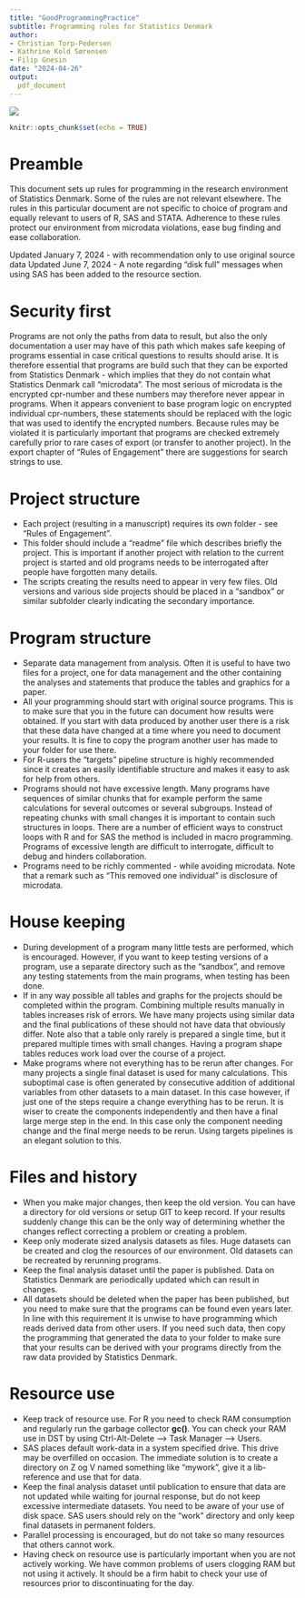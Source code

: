 ```yaml
---
title: "GoodProgrammingPractice"
subtitle: Programming rules for Statistics Denmark
author:
- Christian Torp-Pedersen
- Kathrine Kold Sørensen
- Filip Gnesin
date: "2024-04-26"
output:
  pdf_document
---
```

![](./Instructor.png)
\newpage
\tableofcontents
\newpage

```r
knitr::opts_chunk$set(echo = TRUE)
```

# Preamble
This document sets up rules for programming in the research environment of Statistics Denmark. Some of the rules are not relevant elsewhere.  The rules in this particular document are not specific to choice of program and equally relevant to users of R, SAS and STATA. Adherence to these rules protect our environment from microdata violations, ease bug finding and ease collaboration.

Updated January 7, 2024 - with recommendation only to use original source data
Updated June 7, 2024 - A note regarding "disk full" messages when using SAS has been added to the resource section.

# Security first
Programs are not only the paths from data to result, but also the only documentation a user may have of this path which makes safe keeping of programs essential in case critical questions to results should arise.  It is therefore essential that programs are build such that they can be exported from Statistics Denmark - which implies that they do not contain what Statistics Denmark call "microdata". The most serious of microdata is the encrypted cpr-number and these numbers may therefore never appear in programs. When it appears convenient to base program logic on encrypted individual cpr-numbers, these statements should be replaced with the logic that was used to identify the encrypted numbers. Because rules may be violated it is particularly important that programs are checked extremely carefully prior to rare cases of export (or transfer to another project). In the export chapter of "Rules of Engagement" there are suggestions for search strings to use.

# Project structure
* Each project (resulting in a manuscript) requires its own folder - see "Rules of Engagement".
* This folder should include a "readme" file which describes briefly the project. This is important if another project with relation to the current project is started and old programs needs to be interrogated after people have forgotten many details.
* The scripts creating the results need to appear in very few files. Old versions and various side projects should be placed in a "sandbox" or similar subfolder clearly indicating the secondary importance.

# Program structure
* Separate data management from analysis. Often it is useful to have two files for a project, one for data management and the other containing the analyses and statements that produce the tables and graphics for a paper.  
* All your programming should start with original source programs. This is to make sure that you in the future can document how results were obtained.  If you start with data produced by another user there is a risk that these data have changed at a time where you need to document your results.  It is fine to copy the program another user has made to your folder for use there. 
* For R-users the "targets" pipeline structure is highly recommended since it creates an easily identifiable structure and makes it easy to ask for help from others.
* Programs should not have excessive length. Many programs have sequences of similar chunks that for example perform the same calculations for several outcomes or several subgroups.  Instead of repeating chunks with small changes it is important to contain such structures in loops.  There are a number of efficient ways to construct loops with R and for SAS the method is included in macro programming.  Programs of excessive length are difficult to interrogate, difficult to debug and hinders collaboration.
* Programs need to be richly commented - while avoiding microdata.  Note that a remark such as "This removed one individual" is disclosure of microdata.

# House keeping
* During development of a program many little tests are performed, which is encouraged. However, if you want to keep testing versions of a program, use a separate directory such as the "sandbox", and remove any testing statements from the main programs, when testing has been done.
* If in any way possible all tables and graphs for the projects should be completed within the program. Combining multiple results manually in tables increases risk of errors. We have many projects using similar data and the final publications of these should not have data that obviously differ. Note also that a table only rarely is prepared a single time, but it prepared multiple times with small changes. Having a program shape tables reduces work load over the course of a project.
* Make programs where not everything has to be rerun after changes. For many projects a single final dataset is used for many calculations. This suboptimal case is often generated by consecutive addition of additional variables from other datasets to a main dataset. In this case however, if just one of the steps require a change everything has to be rerun. It is wiser to create the components independently and then have a final large merge step in the end. In this case only the component needing change and the final merge needs to be rerun.  Using targets pipelines is an elegant solution to this.

# Files and history
* When you make major changes, then keep the old version. You can have a directory for old versions or setup GIT to keep record. If your results suddenly change this can be the only way of determining whether the changes reflect correcting a problem or creating a problem.
* Keep only moderate sized analysis datasets as files. Huge datasets can be created and clog the resources of our environment. Old datasets can be recreated by rerunning programs.
* Keep the final analysis dataset until the paper is published. Data on Statistics Denmark are periodically updated which can result in changes.
* All datasets should be deleted when the paper has been published, but you need to make sure that the programs can be found even years later. In line with this requirement it is unwise to have programming which reads derived data from other users.  If you need such data, then copy the programming that generated the data to your folder to make sure that your results can be derived with your programs directly from the raw data provided by Statistics Denmark.

# Resource use
* Keep track of resource use.  For R you need to check RAM consumption and regularly run the garbage collector **gc()**. You can check your RAM use in DST by using Ctrl-Alt-Delete --> Task Manager --> Users. 
* SAS places default work-data in a system specified drive. This drive may be overfilled on occasion. The immediate solution is to create a directory on Z og V named something like "mywork", give it a lib-reference and use that for data.
* Keep the final analysis dataset until publication to ensure that data are not updated while waiting for journal response, but do not keep excessive intermediate datasets. You need to be aware of your use of disk space.  SAS users should rely on the "work" directory and only keep final datasets in permanent folders.
* Parallel processing is encouraged, but do not take so many resources that others cannot work.
* Having check on resource use is particularly important when you are not actively working. We have common problems of users clogging RAM but not using it actively.  It should be a firm habit to check your use of resources prior to discontinuating for the day.



